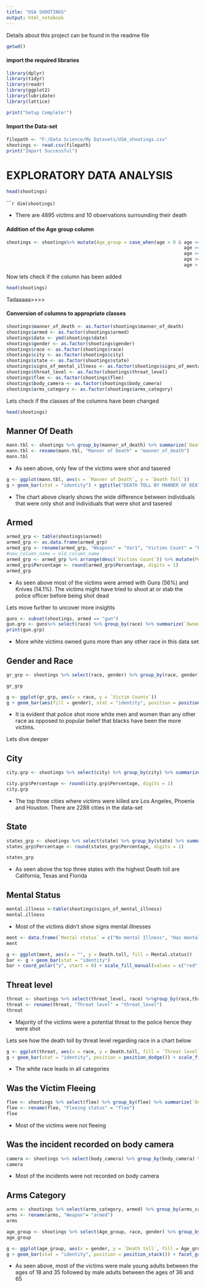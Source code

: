 ---
title: "USA SHOOTINGS"
output: html_notebook
---
Details about this project can be found in the readme file 
```{r}
getwd()
```

#### **import the required libraries** 
```{r}
library(dplyr)
library(tidyr)
library(readr)
library(ggplot2)
library(lubridate)
library(lattice)

print("Setup Complete!")
```

#### **Import the Data-set**
```{r}
filepath <- "F:/Data Science/My Datasets/USA_shootings.csv"
shootings <- read.csv(filepath)
print("Import Successful")
```

# **EXPLORATORY DATA ANALYSIS**
```{r}
head(shootings)
```

``````{r}
dim(shootings)
```

* There are 4895 victims and 10 observations surrounding their death

#### **Addition of the Age group column** 
```{r}
shootings <- shootings%>% mutate(Age_group = case_when(age > 0 & age <= 12 ~ "Child",
                                                                 age >= 13 & age <= 19 ~ "Teenager",
                                                                 age >= 20 & age <= 40 ~ "Young Adult",
                                                                 age >= 41 & age <= 65 ~ "Adult",
                                                                 age > 65 ~ "Senior"))
```

Now lets check if the column has been added 
```{r}
head(shootings)
```
Tadaaaaa>>>>

#### **Conversion of columns to appropriate classes**
```{r}
shootings$manner_of_death <- as.factor(shootings$manner_of_death)
shootings$armed <- as.factor(shootings$armed)
shootings$date <- ymd(shootings$date)
shootings$gender <- as.factor(shootings$gender)
shootings$race <- as.factor(shootings$race)
shootings$city <- as.factor(shootings$city)
shootings$state <- as.factor(shootings$state)
shootings$signs_of_mental_illness <- as.factor(shootings$signs_of_mental_illness)
shootings$threat_level <- as.factor(shootings$threat_level)
shootings$flee <- as.factor(shootings$flee)
shootings$body_camera <- as.factor(shootings$body_camera)
shootings$arms_category <- as.factor(shootings$arms_category)
```

Lets check if the classes of the columns have been changed 
```{r}
head(shootings)
```
## **Manner Of Death**
```{r}
mann.tbl <- shootings %>% group_by(manner_of_death) %>% summarize(`Death Toll` = n())
mann.tbl <- rename(mann.tbl, "Manner of Death" = "manner_of_death")
mann.tbl
```
* As seen above, only few of the victims were shot and tasered 

```{r}
g <- ggplot(mann.tbl, aes(x = `Manner of Death`, y = `Death Toll`))
g + geom_bar(stat = "identity") + ggtitle("DEATH TOLL BY MANNER OF DEATH") + theme_classic()
```
* The chart above clearly shows the wide difference between individuals that were only shot and individuals that were shot and tasered 


## **Armed** 
```{r}
armed_grp <- table(shootings$armed)
armed_grp <- as.data.frame(armed_grp)
armed_grp <- rename(armed_grp, "Weapons" = "Var1", "Victims Count" = "Freq")
#new_column_name = old_column_name
armed_grp <- armed_grp %>% arrange(desc(`Victims Count`)) %>% mutate(Percentage = (`Victims Count`/4895) * 100)
armed_grp$Percentage <- round(armed_grp$Percentage, digits = 1)
armed_grp
```
* As seen above most of the victims were armed with Guns (56%) and Knives (14.1%). The victims might have tried to shoot at or stab the police officer before being shot dead

Lets move further to uncover more insights 

```{r}
guns <- subset(shootings, armed == "gun")
gun.grp <- guns%>% select(race) %>% group_by(race) %>% summarize(`Owned Gun` = n()) %>% arrange(desc(`Owned Gun`))
print(gun.grp)
```
* More white victims owned guns more than any other race in this data set

## **Gender and Race**
```{r}
gr_grp <- shootings %>% select(race, gender) %>% group_by(race, gender) %>% summarize(`Victim Counts` = n())

gr_grp
```

```{r}
g <- ggplot(gr_grp, aes(x = race, y = `Victim Counts`))
g + geom_bar(aes(fill = gender), stat = "identity", position = position_dodge()) + xlab("RACE") + ylab("DEATH TOLL") + ggtitle("DEATH TOLL BY RACE AND GENDER") + scale_fill_manual(values = c("green", "navy blue")) + theme_light()
```

* It ia evident that police shot more white men and women than any other race as opposed to popular belief that blacks have been the more victims.

Lets dive deeper 

## **City**
```{r}
city.grp <- shootings %>% select(city) %>% group_by(city) %>% summarize(`Death Toll` = n()) %>% arrange(desc(`Death Toll`)) %>% mutate(Percentage = (`Death Toll`/4895) *100)

city.grp$Percentage <- round(city.grp$Percentage, digits = 1)
city.grp
```
* The top three cities where victims were killed are Los Angeles, Phoenix and Houston. There are 2288 cities in the data-set 

## **State**
```{r}
states_grp <- shootings %>% select(state) %>% group_by(state) %>% summarize(`Death Toll` = n()) %>% arrange(desc(`Death Toll`)) %>% mutate(Percentage = (`Death Toll`/4895) * 100)
states_grp$Percentage <- round(states_grp$Percentage, digits = 1)

states_grp
```
*  As seen above the top three states with the highest Death toll are California, Texas and Florida 

## **Mental Status**
```{r}
mental.illness <-table(shootings$signs_of_mental_illness)
mental.illness
```

* Most of the victims didn't show signs mental illnesses 

```{r}
ment <- data.frame(`Mental status` = c("No mental Illness", "Has mental illness"), `Death toll` = c(3792, 1103))
ment
```

```{r}
g <- ggplot(ment, aes(x = "", y = Death.toll, fill = Mental.status))
bar <- g + geom_bar(stat = "identity")
bar + coord_polar("y", start = 0) + scale_fill_manual(values = c("red", "green")) +ggtitle("CHART SHOWING THE DEATH TOLL BY MENTAL STATUS \n OF THE VICTIMS")
```

## **Threat level**
```{r}
threat <- shootings %>% select(threat_level, race) %>%group_by(race,threat_level) %>%  summarize(Death.toll = n()) %>% arrange(desc(Death.toll)) 
threat <- rename(threat, "Threat level" = "threat_level")
threat
```
* Majority of the victims were a potential threat to the police hence they were shot

Lets see how the death toll by threat level regarding race in a chart below 
```{r}
g <- ggplot(threat, aes(x = race, y = Death.toll, fill = `Threat level`))
g + geom_bar(stat = "identity", position = position_dodge()) + scale_fill_manual(values = c("navy blue", "green", "red")) + ggtitle("DEATH TOLL BY RACE AND THREAT LEVEL") + theme_bw()
```
* The white race leads in all categories 

## **Was the Victim Fleeing**
```{r}
flee <- shootings %>% select(flee) %>% group_by(flee) %>% summarize(`Death toll` = n()) %>% arrange(desc(`Death toll`))
flee <- rename(flee, "Fleeing status" = "flee")
flee
```
* Most of the victims were not fleeing 

## **Was the incident recorded on body camera**
```{r}
camera <- shootings %>% select(body_camera) %>% group_by(body_camera) %>% summarize(`Death toll` = n()) %>% arrange(desc(`Death toll`))
camera
```

* Most of the incidents were not recorded on body camera 

## **Arms Category**
```{r}
arms <- shootings %>% select(arms_category, armed) %>% group_by(arms_category, armed) %>% summarize(`Death toll` = n()) %>% arrange(desc(`Death toll`))
arms <- rename(arms, "Weapon"= "armed")
arms
```


```{r}
age_group <- shootings %>% select(Age_group, race, gender) %>% group_by(Age_group, gender, race) %>% summarize(`Death toll` = n())
age_group
```

```{r}
g <- ggplot(age_group, aes(x = gender, y = `Death toll`, fill = Age_group))
g + geom_bar(stat = "identity", position = position_stack()) + facet_grid(. ~ race)
```
* As seen above, most of the victims were male young adults between the ages of 18 and 35 followed by male adults between the ages of 36 and 65

